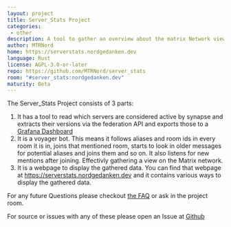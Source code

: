 ```yaml
---
layout: project
title: Server_Stats Project
categories:
 - other
description: A tool to gather an overview about the matrix Network viewed as a voyager bot
author: MTRNord
home: https://serverstats.nordgedanken.dev
language: Rust
license: AGPL-3.0-or-later
repo: https://github.com/MTRNord/server_stats
room: "#server_stats:nordgedanken.dev"
maturity: Beta
---
```


The Server_Stats Project consists of 3 parts:

1. It has a tool to read which servers are considered active by synapse and extracts their versions via the federation API and exports those to a 
[Grafana Dashboard](https://grafana.nordgedanken.dev/d/HDVgeCXGk/matrix-server-stats?from=now-24h&to=now&orgId=1&refresh=10s)
2. It is a voyager bot. This means it follows aliases and room ids in every room it is in, joins that mentioned room, starts to look in older messages for 
potential aliases and joins them and so on. It also listens for new mentions after joining. Effectivly gathering a view on the Matrix network.
3. It is a webpage to display the gathered data. You can find that webpage at https://serverstats.nordgedanken.dev and it contains various ways to display the gathered data.

For any future Questions please checkout [the FAQ](https://serverstats.nordgedanken.dev/faq) or ask in the project room.

For source or issues with any of these please open an Issue at [Github](https://github.com/MTRNord/server_stats)
